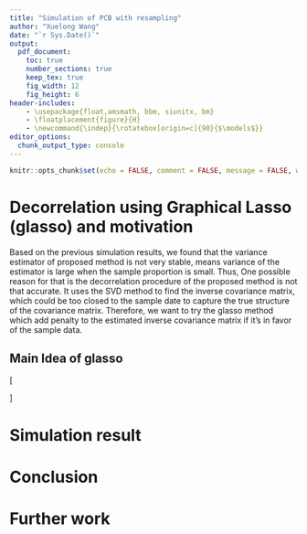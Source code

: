 ```yaml
---
title: "Simulation of PCB with resampling"
author: "Xuelong Wang"
date: "`r Sys.Date()`"
output: 
  pdf_document:
    toc: true
    number_sections: true
    keep_tex: true
    fig_width: 12
    fig_height: 6
header-includes:
    - \usepackage{float,amsmath, bbm, siunitx, bm}
    - \floatplacement{figure}{H}
    - \newcommand{\indep}{\rotatebox[origin=c]{90}{$\models$}}
editor_options: 
  chunk_output_type: console
---
```


```r
knitr::opts_chunk$set(echo = FALSE, comment = FALSE, message = FALSE, warning = FALSE, fig.height = 10)
```



# Decorrelation using Graphical Lasso (glasso) and motivation 

Based on the previous simulation results, we found that the variance estimator of proposed method is not very stable, means variance of the estimator is large when the sample proportion is small. Thus, One possible reason for that is the decorrelation procedure of the proposed method is not that accurate. It uses the SVD method to find the inverse covariance matrix, which could be too closed to the sample date to capture the true structure of the covariance matrix. Therefore, we want to try the glasso method which add penalty to the estimated inverse covariance matrix if it's in favor of the sample data.

## Main Idea of glasso

\[
  
\]

# Simulation result





# Conclusion

# Further work 
